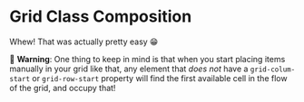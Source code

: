 # Grid Class Composition

Whew! That was actually pretty easy 😁

🦉 **Warning**: One thing to keep in mind is that when you start placing items manually in your grid like that, any element that _does not_ have a `grid-colum-start` or `grid-row-start` property will find the first available cell in the flow of the grid, and occupy that!
